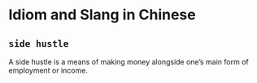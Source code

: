 # Idiom and Slang in Chinese 


## `side hustle`

A side hustle is a means of making money alongside one's main form of employment or income.

## 

